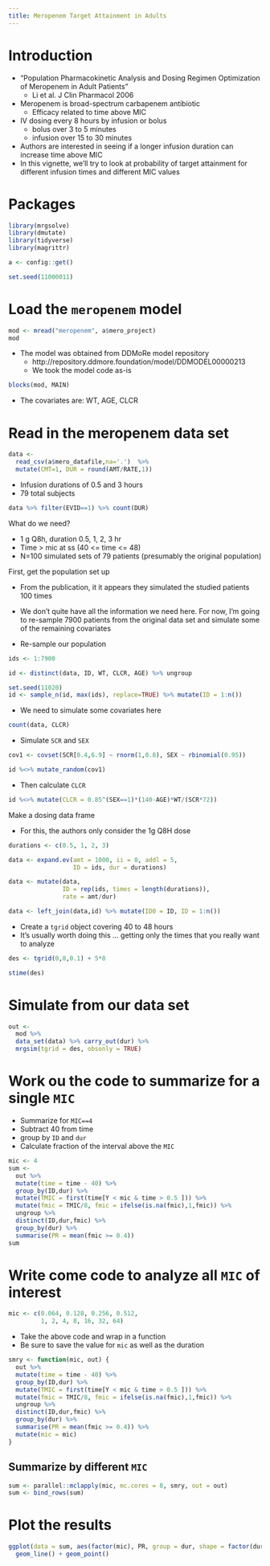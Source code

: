 ```yaml
---
title: Meropenem Target Attainment in Adults
---
```




# Introduction

- "Population Pharmacokinetic Analysis and Dosing Regimen Optimization of Meropenem in Adult Patients"
    - Li et al. J Clin Pharmacol 2006
- Meropenem is broad-spectrum carbapenem antibiotic
    - Efficacy related to time above MIC
- IV dosing every 8 hours by infusion or bolus
    - bolus over 3 to 5 minutes
    - infusion over 15 to 30 minutes
- Authors are interested in seeing if a longer infusion duration 
can increase time above MIC
- In this vignette, we'll try to look at probability of target attainment for 
different infusion times and different MIC values


# Packages
```r
library(mrgsolve)
library(dmutate)
library(tidyverse)
library(magrittr)

a <- config::get()

set.seed(11000011)
```


# Load the `meropenem` model
```r
mod <- mread("meropenem", a$mero_project)
mod
```

- The model was obtained from DDMoRe model repository
  - http://repository.ddmore.foundation/model/DDMODEL00000213
  - We took the model code as-is
  
```r
blocks(mod, MAIN)
```

- The covariates are: WT, AGE, CLCR

# Read in the meropenem data set
```r
data <- 
  read_csv(a$mero_datafile,na='.')  %>% 
  mutate(CMT=1, DUR = round(AMT/RATE,1))
```

- Infusion durations of 0.5 and 3 hours
- 79 total subjects

```r
data %>% filter(EVID==1) %>% count(DUR)
```


What do we need?
 
- 1 g Q8h, duration 0.5, 1, 2, 3 hr
- Time > mic at ss (40 <= time <= 48)
- N=100 simulated sets of 79 patients (presumably the original population)


First, get the population set up

- From the publication, it it appears they simulated the studied patients
100 times
- We don't quite have all the information we need here.  For now, I'm going 
to re-sample 7900 patients from the original data set and simulate
some of the remaining covariates

- Re-sample our population

```r
ids <- 1:7900

id <- distinct(data, ID, WT, CLCR, AGE) %>% ungroup

set.seed(11020)
id <- sample_n(id, max(ids), replace=TRUE) %>% mutate(ID = 1:n())
```


- We need to simulate some covariates here
```r
count(data, CLCR)
```


- Simulate `SCR` and `SEX`

```r
cov1 <- covset(SCR[0.4,6.9] ~ rnorm(1,0.8), SEX ~ rbinomial(0.95))

id %<>% mutate_random(cov1)
```

- Then calculate `CLCR`

```r
id %<>% mutate(CLCR = 0.85^(SEX==1)*(140-AGE)*WT/(SCR*72))
```


Make a dosing data frame

- For this, the authors only consider the 1g Q8H dose

```r
durations <- c(0.5, 1, 2, 3)

data <- expand.ev(amt = 1000, ii = 8, addl = 5, 
                  ID = ids, dur = durations)

data <- mutate(data, 
               ID = rep(ids, times = length(durations)), 
               rate = amt/dur)

data <- left_join(data,id) %>% mutate(ID0 = ID, ID = 1:n())
```


- Create a `tgrid` object covering 40 to 48 hours
- It's usually worth doing this ... getting only the times that 
you really want to analyze

```r
des <- tgrid(0,8,0.1) + 5*8

stime(des)
```


# Simulate from our data set

```r
out <- 
  mod %>% 
  data_set(data) %>% carry_out(dur) %>%
  mrgsim(tgrid = des, obsonly = TRUE)
```


# Work ou the code to summarize for a single `MIC`

- Summarize for `MIC==4`
- Subtract 40 from time
- group by `ID` and `dur`
- Calculate fraction of the interval above the `MIC`

```r
mic <- 4
sum <- 
  out %>% 
  mutate(time = time - 40) %>%
  group_by(ID,dur) %>%
  mutate(TMIC = first(time[Y < mic & time > 0.5 ])) %>%
  mutate(fmic = TMIC/8, fmic = ifelse(is.na(fmic),1,fmic)) %>% 
  ungroup %>% 
  distinct(ID,dur,fmic) %>%
  group_by(dur) %>%
  summarise(PR = mean(fmic >= 0.4))
sum
```

# Write come code to analyze all `MIC` of interest

```r
mic <- c(0.064, 0.128, 0.256, 0.512, 
         1, 2, 4, 8, 16, 32, 64)
```


- Take the above code and wrap in a function
- Be sure to save the value for `mic` as well as the duration

```r
smry <- function(mic, out) {
  out %>% 
  mutate(time = time - 40) %>%
  group_by(ID,dur) %>%
  mutate(TMIC = first(time[Y < mic & time > 0.5 ])) %>%
  mutate(fmic = TMIC/8, fmic = ifelse(is.na(fmic),1,fmic)) %>% 
  ungroup %>% 
  distinct(ID,dur,fmic) %>%
  group_by(dur) %>%
  summarise(PR = mean(fmic >= 0.4)) %>%
  mutate(mic = mic)
}
```

## Summarize by different `MIC`
```r
sum <- parallel::mclapply(mic, mc.cores = 8, smry, out = out)
sum <- bind_rows(sum)
```

# Plot the results
```r
ggplot(data = sum, aes(factor(mic), PR, group = dur, shape = factor(dur))) + 
  geom_line() + geom_point()
```


